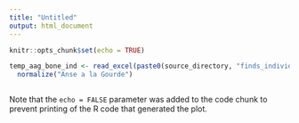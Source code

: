 ```yaml
---
title: "Untitled"
output: html_document
---
```


```r
knitr::opts_chunk$set(echo = TRUE)
```


```r
temp_aag_bone_ind <- read_excel(paste0(source_directory, "finds_individual/bone/aag_bone.xlsx")) %>%
  normalize("Anse a la Gourde")

```

```r

```

Note that the `echo = FALSE` parameter was added to the code chunk to prevent printing of the R code that generated the plot.
